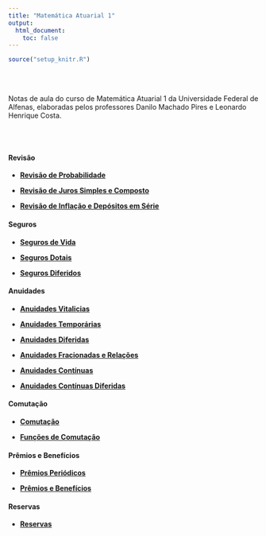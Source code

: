 ```yaml
---
title: "Matemática Atuarial 1"
output:
  html_document:
    toc: false
---
```


```r
source("setup_knitr.R")
```

<br></br>

Notas de aula do curso de Matemática Atuarial 1 da Universidade Federal de Alfenas, elaboradas pelos professores Danilo Machado Pires e Leonardo Henrique Costa.

<br></br>

#### Revisão

- <a href="https://atuaria.github.io/portalhalley/MatematicaAtuarial1/PDF/RevisaoProbabilidade.pdf"target="_blank">**Revisão de Probabilidade**</a>

- <a href="https://atuaria.github.io/portalhalley/MatematicaAtuarial1/PDF/RevisaoJurosSimpleseComposto.pdf"target="_blank">**Revisão de Juros Simples e Composto**</a>

- <a href="https://atuaria.github.io/portalhalley/MatematicaAtuarial1/PDF/RevisaoInflacaoeDepositosemSerie.pdf"target="_blank">**Revisão de Inflação e Depósitos em Série**</a>

#### Seguros

- <a href="https://atuaria.github.io/portalhalley/MatematicaAtuarial1/PDF/SegurosDeVida.pdf"target="_blank">**Seguros de Vida**</a>

- <a href="https://atuaria.github.io/portalhalley/MatematicaAtuarial1/PDF/SegurosDotais.pdf"target="_blank">**Seguros Dotais**</a>

- <a href="https://atuaria.github.io/portalhalley/MatematicaAtuarial1/PDF/SegurosDiferidos.pdf"target="_blank">**Seguros Diferidos**</a>

#### Anuidades

- <a href="https://atuaria.github.io/portalhalley/MatematicaAtuarial1/PDF/AnuidadesVitalicias.pdf"target="_blank">**Anuidades Vitalicias**</a>

- <a href="https://atuaria.github.io/portalhalley/MatematicaAtuarial1/PDF/AnuidadesTemporarias.pdf"target="_blank">**Anuidades Temporárias**</a>

- <a href="https://atuaria.github.io/portalhalley/MatematicaAtuarial1/PDF/AnuidadesDiferidas.pdf"target="_blank">**Anuidades Diferidas**</a>

- <a href="https://atuaria.github.io/portalhalley/MatematicaAtuarial1/PDF/AnuidadesFracionadas.pdf"target="_blank">**Anuidades Fracionadas e Relações**</a>

- <a href="https://atuaria.github.io/portalhalley/MatematicaAtuarial1/PDF/AnuidadesContinuas.pdf"target="_blank">**Anuidades Contínuas**</a>

- <a href="https://atuaria.github.io/portalhalley/MatematicaAtuarial1/PDF/AnuidadesContinuasDiferidas.pdf"target="_blank">**Anuidades Contínuas Diferidas**</a>

#### Comutação

- <a href="https://atuaria.github.io/portalhalley/MatematicaAtuarial1/PDF/Comutacao.pdf"target="_blank">**Comutação**</a>

- <a href="https://atuaria.github.io/portalhalley/MatematicaAtuarial1/PDF/FuncoesComutacao.pdf"target="_blank">**Funções de Comutação**</a>

#### Prêmios e Benefícios

- <a href="https://atuaria.github.io/portalhalley/MatematicaAtuarial1/PDF/PremiosPeriodicos.pdf"target="_blank">**Prêmios Periódicos**</a>

- <a href="https://atuaria.github.io/portalhalley/MatematicaAtuarial1/PDF/PremioseBeneficios.pdf"target="_blank">**Prêmios e Benefícios**</a>

#### Reservas

- <a href="https://atuaria.github.io/portalhalley/MatematicaAtuarial1/PDF/Reservas.pdf"target="_blank">**Reservas**</a>

<br></br>
<br></br>


